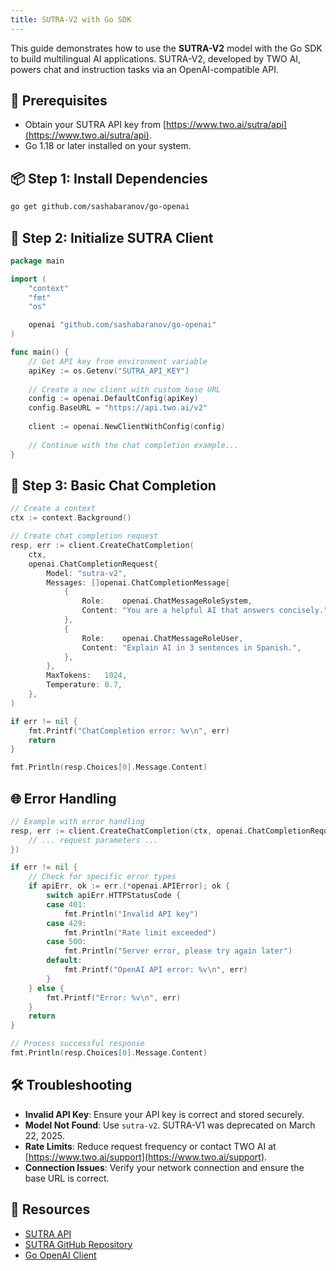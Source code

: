 ```yaml
---
title: SUTRA-V2 with Go SDK
---
```


This guide demonstrates how to use the **SUTRA-V2** model with the Go SDK to build multilingual AI applications. SUTRA-V2, developed by TWO AI, powers chat and instruction tasks via an OpenAI-compatible API.

## 🔧 Prerequisites
- Obtain your SUTRA API key from [https://www.two.ai/sutra/api](https://www.two.ai/sutra/api).
- Go 1.18 or later installed on your system.

## 📦 Step 1: Install Dependencies
```bash
go get github.com/sashabaranov/go-openai
```

## 🔐 Step 2: Initialize SUTRA Client
```go
package main

import (
	"context"
	"fmt"
	"os"

	openai "github.com/sashabaranov/go-openai"
)

func main() {
	// Get API key from environment variable
	apiKey := os.Getenv("SUTRA_API_KEY")
	
	// Create a new client with custom base URL
	config := openai.DefaultConfig(apiKey)
	config.BaseURL = "https://api.two.ai/v2"
	
	client := openai.NewClientWithConfig(config)
	
	// Continue with the chat completion example...
}
```

## 💬 Step 3: Basic Chat Completion
```go
// Create a context
ctx := context.Background()

// Create chat completion request
resp, err := client.CreateChatCompletion(
	ctx,
	openai.ChatCompletionRequest{
		Model: "sutra-v2",
		Messages: []openai.ChatCompletionMessage{
			{
				Role:    openai.ChatMessageRoleSystem,
				Content: "You are a helpful AI that answers concisely.",
			},
			{
				Role:    openai.ChatMessageRoleUser,
				Content: "Explain AI in 3 sentences in Spanish.",
			},
		},
		MaxTokens:   1024,
		Temperature: 0.7,
	},
)

if err != nil {
	fmt.Printf("ChatCompletion error: %v\n", err)
	return
}

fmt.Println(resp.Choices[0].Message.Content)
```

## 🌐 Error Handling
```go
// Example with error handling
resp, err := client.CreateChatCompletion(ctx, openai.ChatCompletionRequest{
	// ... request parameters ...
})

if err != nil {
	// Check for specific error types
	if apiErr, ok := err.(*openai.APIError); ok {
		switch apiErr.HTTPStatusCode {
		case 401:
			fmt.Println("Invalid API key")
		case 429:
			fmt.Println("Rate limit exceeded")
		case 500:
			fmt.Println("Server error, please try again later")
		default:
			fmt.Printf("OpenAI API error: %v\n", err)
		}
	} else {
		fmt.Printf("Error: %v\n", err)
	}
	return
}

// Process successful response
fmt.Println(resp.Choices[0].Message.Content)
```

## 🛠 Troubleshooting
- **Invalid API Key**: Ensure your API key is correct and stored securely.
- **Model Not Found**: Use `sutra-v2`. SUTRA-V1 was deprecated on March 22, 2025.
- **Rate Limits**: Reduce request frequency or contact TWO AI at [https://www.two.ai/support](https://www.two.ai/support).
- **Connection Issues**: Verify your network connection and ensure the base URL is correct.

## 📎 Resources
- [SUTRA API](https://www.two.ai/sutra/api)
- [SUTRA GitHub Repository](https://github.com/sutra-dev/sutra-cookbook)
- [Go OpenAI Client](https://github.com/sashabaranov/go-openai)
